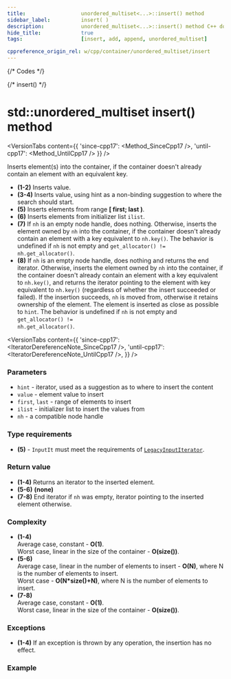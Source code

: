 ```yaml
---
title:					unordered_multiset<...>::insert() method
sidebar_label:			insert( )
description:			unordered_multiset<...>::insert() method C++ documentation
hide_title:				true
tags:					[insert, add, append, unordered_multiset]

cppreference_origin_rel: w/cpp/container/unordered_multiset/insert
---
```



{/* Codes */}

{/* insert() */}


# std::unordered_multiset insert() method

<VersionTabs content={{
	'since-cpp17': <Method_SinceCpp17 />,
	'until-cpp17': <Method_UntilCpp17 />
}} />

Inserts element(s) into the container, if the container doesn't already contain an element with an equivalent key.

- **(1-2)** Inserts value.
- **(3-4)** Inserts value, using hint as a non-binding suggestion to where the search should start.
- **(5)** Inserts elements from range **[ first; last )**.
- **(6)** Inserts elements from initializer list `ilist`.
- **(7)** If `nh` is an empty node handle, does nothing. 
  Otherwise, inserts the element owned by `nh` into the container, if the container doesn't already contain an element with a key equivalent to `nh.key()`. 
  <span className="inline-danger">The behavior is undefined if <code>nh</code> is not empty and <code>get_allocator() != nh.get_allocator()</code>.</span>
- **(8)**
  If `nh` is an empty node handle, does nothing and returns the end iterator.
  Otherwise, inserts the element owned by `nh` into the container, if the container doesn't already contain an element with a key equivalent to `nh.key()`,
  and returns the iterator pointing to the element with key equivalent to `nh.key()` (regardless of whether the insert succeeded or failed).
  If the insertion succeeds, `nh` is moved from, otherwise it retains ownership of the element. 
  The element is inserted as close as possible to `hint`. 
  <span className="inline-danger">The behavior is undefined if <code>nh</code> is not empty and <code>get_allocator() != nh.get_allocator()</code>.</span>



<VersionTabs content={{
	'since-cpp17': <IteratorDereferenceNote_SinceCpp17 />,
	'until-cpp17': <IteratorDereferenceNote_UntilCpp17 />,
}} />

### Parameters

 - `hint` - iterator, used as a suggestion as to where to insert the content
 - `value` - element value to insert
 - `first`, `last` - range of elements to insert
 - `ilist` - initializer list to insert the values from
 - `nh` - a compatible node handle

### Type requirements

 - **(5)** - `InputIt` must meet the requirements of [`LegacyInputIterator`](/docs/named_req/LegacyInputIterator).

### Return value

 - **(1-4)** Returns an iterator to the inserted element.
 - **(5-6)** **(none)**
 - **(7-8)** End iterator if `nh` was empty, iterator pointing to the inserted element otherwise.

### Complexity

- **(1-4)**  
  Average case, constant - **O(1)**.  
  Worst case, linear in the size of the container - **O(size())**.
- **(5-6)**  
  Average case, linear in the number of elements to insert - **O(N)**, where N is the number of elements to insert.  
  Worst case - **O(N*size()+N)**, where N is the number of elements to insert.
- **(7-8)**  
  Average case, constant - **O(1)**.  
  Worst case, linear in the size of the container - **O(size())**.


### Exceptions

 - **(1-4)** If an exception is thrown by any operation, the insertion has no effect.

<ImproveSection />

### Example

<ImproveSection />
